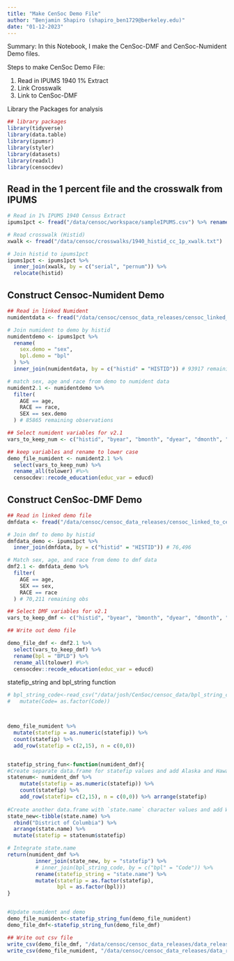 ```yaml
---
title: "Make CenSoc Demo File"
author: "Benjamin Shapiro (shapiro_ben1729@berkeley.edu)"
date: "01-12-2023"
---
```


Summary: In this Notebook, I make the CenSoc-DMF and CenSoc-Numident Demo files. 

Steps to make CenSoc Demo File:

(1) Read in IPUMS 1940 1% Extract
(2) Link Crosswalk 
(2) Link to CenSoc-DMF 

Library the Packages for analysis 
```r
## library packages
library(tidyverse)
library(data.table)
library(ipumsr)
library(styler)
library(datasets)
library(readxl)
library(censocdev)
```

## Read in the 1 percent file and the crosswalk from IPUMS
```r
# Read in 1% IPUMS 1940 Census Extract
ipums1pct <- fread("/data/censoc/workspace/sampleIPUMS.csv") %>% rename_all(tolower)

# Read crosswalk (Histid)
xwalk <- fread("/data/censoc/crosswalks/1940_histid_cc_1p_xwalk.txt")

# Join histid to ipums1pct
ipums1pct <- ipums1pct %>%
  inner_join(xwalk, by = c("serial", "pernum")) %>%
  relocate(histid)
```

## Construct Censoc-Numident Demo
```r
## Read in linked Numident 
numidentdata <- fread("/data/censoc/censoc_data_releases/censoc_linked_to_census/v2.1/censoc_numident_v2.1_linked.csv")

# Join numident to demo by histid
numidentdemo <- ipums1pct %>%
  rename(
    sex.demo = "sex",
    bpl.demo = "bpl"
  ) %>%
  inner_join(numidentdata, by = c("histid" = "HISTID")) # 93917 remaining observations

# match sex, age and race from demo to numident data
numident2.1 <- numidentdemo %>%
  filter(
    AGE == age, 
    RACE == race,
    SEX == sex.demo
  ) # 85865 remaining observations

## Select numident variables for v2.1
vars_to_keep_num <- c("histid", "byear", "bmonth", "dyear", "dmonth", "death_age", "race_first", "race_first_cyear", "race_last", "bpl_string", "zip_residence", "socstate", "socstate_string", "age_first_application", "link_abe_exact_conservative", "weight", "weight_conservative", "PERWT", "AGE", "SEX", "bpl", "MBPL", "FBPL", "EDUCD", "EMPSTATD", "HISPAN", "INCNONWG", "INCWAGE", "MARST", "NATIVITY", "OCC", "OCCSCORE", "OWNERSHP", "PERNUM", "RACE", "RENT", "SERIAL", "STATEFIP", "URBAN")

## keep variables and rename to lower case 
demo_file_numident <- numident2.1 %>%
  select(vars_to_keep_num) %>% 
  rename_all(tolower) #%>% 
  censocdev::recode_education(educ_var = educd) 
```

## Construct CenSoc-DMF Demo
```r
## Read in linked demo file 
dmfdata <- fread("/data/censoc/censoc_data_releases/censoc_linked_to_census/v2.1/censoc_dmf_v2.1_linked.csv")

# Join dmf to demo by histid
dmfdata_demo <- ipums1pct %>%
  inner_join(dmfdata, by = c("histid" = "HISTID")) # 76,496

# Match sex, age, and race from demo to dmf data
dmf2.1 <- dmfdata_demo %>%
  filter(
    AGE == age,
    SEX == sex,
    RACE == race
  ) # 70,211 remaining obs

## Select DMF variables for v2.1
vars_to_keep_dmf <- c("histid", "byear", "bmonth", "dyear", "dmonth", "death_age", "link_abe_exact_conservative", "weight", "weight_conservative", "PERWT", "AGE", "SEX", "BPLD", "MBPL", "FBPL", "EDUCD", "EMPSTATD", "HISPAN", "INCNONWG", "INCWAGE", "MARST", "NATIVITY", "OCC", "OCCSCORE", "OWNERSHP", "PERNUM", "RACE", "RENT", "SERIAL", "STATEFIP", "URBAN")

## Write out demo file 

demo_file_dmf <- dmf2.1 %>%
  select(vars_to_keep_dmf) %>%
  rename(bpl = "BPLD") %>%
  rename_all(tolower) #%>% 
  censocdev::recode_education(educ_var = educd) 
```

statefip_string and bpl_string function
```r
# bpl_string_code<-read_csv("/data/josh/CenSoc/censoc_data/bpl_string_code.csv") %>%
#   mutate(Code= as.factor(Code))



demo_file_numident %>% 
  mutate(statefip = as.numeric(statefip)) %>% 
  count(statefip) %>% 
  add_row(statefip = c(2,15), n = c(0,0))


statefip_string_fun<-function(numident_dmf){
#Create separate data.frame for statefip values and add Alaska and Hawaii 
statenum<- numident_dmf %>% 
    mutate(statefip = as.numeric(statefip)) %>% 
    count(statefip) %>% 
    add_row(statefip= c(2,15), n = c(0,0)) %>% arrange(statefip)
  
#Create another data.frame with `state.name` character values and add Washington D.C.
state_new<-tibble(state.name) %>% 
  rbind("District of Columbia") %>% 
  arrange(state.name) %>% 
  mutate(statefip = statenum$statefip)

# Integrate state.name
return(numident_dmf %>% 
         inner_join(state_new, by = "statefip") %>% 
         # inner_join(bpl_string_code, by = c("bpl" = "Code")) %>% 
         rename(statefip_string = "state.name") %>% 
         mutate(statefip = as.factor(statefip),
                bpl = as.factor(bpl))) 
}


#Update numident and demo
demo_file_numident<-statefip_string_fun(demo_file_numident)
demo_file_dmf<-statefip_string_fun(demo_file_dmf)

## Write out csv file 
write_csv(demo_file_dmf, "/data/censoc/censoc_data_releases/data_release_demo_v2.1/censoc_dmf_demo_v2.1.csv")
write_csv(demo_file_numident, "/data/censoc/censoc_data_releases/data_release_demo_v2.1/censoc_numident_demo_v2.1.csv")
```



